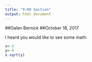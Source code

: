 ```yaml
---
title: "9:00 Section"
output: html_document
---
```




##Galen Bernick
##October 18, 2017

I heard you would like to see some math:


```r
x<-3
y<-4
x-sqrt(y)
```


